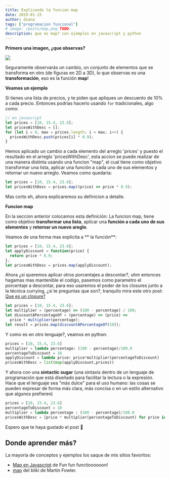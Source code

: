 ```yaml
---
title: Explicando la funcion map
date: 2019-01-15
author: diana
tags: ["programacion funcional"]
# image: /posts/map.png TODO:
description: que es map? con ejemplos en javascript y python
---
```


**Primero una imagen, ¿que observas?**

![](./map.png)

Seguramente observarás un cambio, un conjunto de elementos que se transforma en otro (de figuras en 2D a 3D), lo que observas es una **transformación**, eso es la función **map**!

**Veamos un ejemplo**

Si tienes una lista de precios, y te piden que apliques un descuento de 10% a cada precio. Entonces podrías hacerlo usando `for` tradicionales, algo como:

```javascript
// en javascript
let prices = [10, 15.4, 23.6];
let pricesWithDesc = [];
for (let i = 0, max = prices.length; i < max; i++) {
  pricesWithDesc.push(prices[i] * 0.9);
}
```

Hemos aplicado un cambio a cada elemento del arreglo 'prices' y puesto el resultado en el arreglo 'pricesWithDesc', esta accion se puede realizar de una manera distinta usando una funcion "map", el cual tiene como objetivo transformar una lista, aplicar una función a cada uno de sus elementos y retornar un nuevo arreglo. Veamos como quedaria:

```javascript
let prices = [10, 15.4, 23.6];
let pricesWithDesc = prices.map((price) => price * 0.9);
```

Mas corto eh, ahora explicaremos su definicion a detalle.

**Funcion map**

En la seccion anterior colocamos esta definición:
La funcion map, tiene como objetivo **transformar una lista**, aplicar una **función a cada uno de sus elementos** y **retornar un nuevo areglo**.

Veamos de una forma mas explicita a ** la función**:

```javascript
let prices = [10, 15.4, 23.6];
let applyDiscount = function(price) {
  return price * 0.9;
};
let pricesWithDesc = prices.map(applyDiscount);
```

Ahora ¿si queremos aplicar otros porcentajes a descontar?, uhm entonces hagamas mas mantenible el codigo, pasemos como parametro el porcentaje a descontar, para eso usaremos el poder de los closures junto a la técnica currying, ¿si te preguntas que son?, tranquilo mira este otro post: [Que es un closure?](https://our-academy.org/posts/closures)

```javascript
let prices = [10, 15.4, 23.6];
let multiplier = (percentage) => (100 - percentage) / 100;
let discountAPercentageOf = (percentage) => (price) =>
  price * multiplier(percentage);
let result = prices.map(discountAPercentageOf(10));
```

Y como es en otro lenguaje?, veamos en python:

```python
prices = [10, 15.4, 23.6]
multiplier = lambda percentage: (100 - percentage)/100.0
percentageToDiscount = 10
applyDiscount = lambda price: price*multiplier(percentageToDiscount)
pricesWithDesc = list(map(applyDiscount,prices))
```

Y ahora con una **sintactic sugar** (una sintaxis dentro de un lenguaje de programación que está diseñado para facilitar la lectura o la expresión. Hace que el lenguaje sea "más dulce" para el uso humano: las cosas se pueden expresar de forma más clara, más concisa o en un estilo alternativo que algunos prefieren)

```python
prices = [10, 15.4, 23.6]
percentageToDiscount = 10
multiplier = lambda percentage : (100 - percentage)/100.0
pricesWithDesc = [price * multiplier(percentageToDiscount) for price in prices]
```

Espero que te haya gustado el post 🙂

## Donde aprender más?

La mayoría de conceptos y ejemplos los saque de mis sitios favoritos:

- [Map en Javascript](https://www.youtube.com/watch?v=bCqtb-Z5YGQ&t=24s) de Fun fun functioooooon!
- [map](https://martinfowler.com/articles/collection-pipeline/map.html) del bliki de Martin Fowler.
